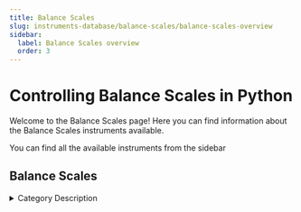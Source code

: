 ```yaml
---
title: Balance Scales
slug: instruments-database/balance-scales/balance-scales-overview
sidebar:
  label: Balance Scales overview
  order: 3
---
```


# Controlling Balance Scales in Python

Welcome to the Balance Scales page! Here you can find information about the Balance Scales instruments available.

You can find all the available instruments from the sidebar



## Balance Scales

<details> 
<summary>Category Description</summary> 
Balances, Scales and Weighing. Laboratory balances are used to accurately determine the mass or weight of an item or substance within a specific weight range and to a particular readability. They are typically used to measure the weight of smaller amounts of substances in grams, milligrams, or micrograms.
</details> 

<div className="flex flex-wrap">

<InstrumentThumbnail 
    path='balance-scales/mettler-toledo/mt-standard-interface-communication-software'
    img='https://res.cloudinary.com/dhopxs1y3/image/upload/v1695707363/Instruments/Balance%20Scales/MT-Standard-Interface-Communication-Software/file_new.png'
    label='MT Standard Interface Communication Software'    
/>

</div>